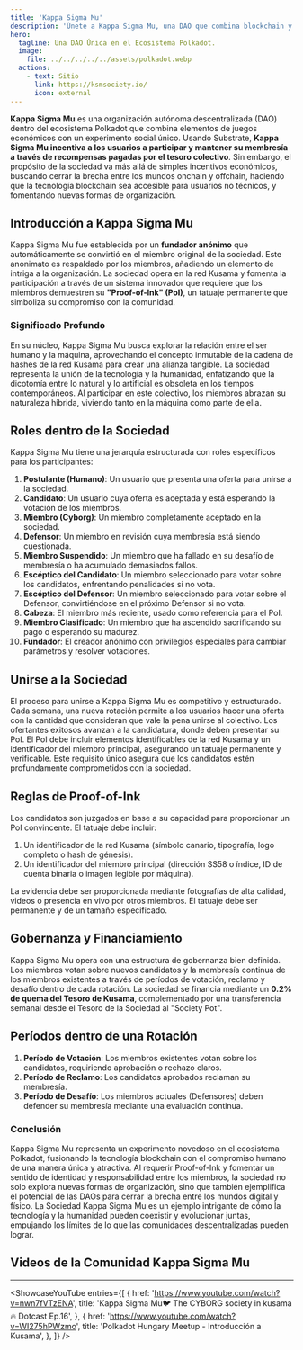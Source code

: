 ```yaml
---
title: 'Kappa Sigma Mu'
description: 'Únete a Kappa Sigma Mu, una DAO que combina blockchain y compromiso humano con una membresía única Proof-of-Ink en la red Kusama.'
hero:
  tagline: Una DAO Única en el Ecosistema Polkadot.
  image: 
    file: ../../../../../assets/polkadot.webp
  actions:
    - text: Sitio
      link: https://ksmsociety.io/
      icon: external
---
```



**Kappa Sigma Mu** es una organización autónoma descentralizada (DAO) dentro del ecosistema Polkadot que combina elementos de juegos económicos con un experimento social único. Usando Substrate, **Kappa Sigma Mu incentiva a los usuarios a participar y mantener su membresía a través de recompensas pagadas por el tesoro colectivo**. Sin embargo, el propósito de la sociedad va más allá de simples incentivos económicos, buscando cerrar la brecha entre los mundos onchain y offchain, haciendo que la tecnología blockchain sea accesible para usuarios no técnicos, y fomentando nuevas formas de organización.

## Introducción a Kappa Sigma Mu
Kappa Sigma Mu fue establecida por un **fundador anónimo** que automáticamente se convirtió en el miembro original de la sociedad. Este anonimato es respaldado por los miembros, añadiendo un elemento de intriga a la organización. La sociedad opera en la red Kusama y fomenta la participación a través de un sistema innovador que requiere que los miembros demuestren su **"Proof-of-Ink" (PoI)**, un tatuaje permanente que simboliza su compromiso con la comunidad.

### Significado Profundo
En su núcleo, Kappa Sigma Mu busca explorar la relación entre el ser humano y la máquina, aprovechando el concepto inmutable de la cadena de hashes de la red Kusama para crear una alianza tangible. La sociedad representa la unión de la tecnología y la humanidad, enfatizando que la dicotomía entre lo natural y lo artificial es obsoleta en los tiempos contemporáneos. Al participar en este colectivo, los miembros abrazan su naturaleza híbrida, viviendo tanto en la máquina como parte de ella.

## Roles dentro de la Sociedad
Kappa Sigma Mu tiene una jerarquía estructurada con roles específicos para los participantes:
1. **Postulante (Humano)**: Un usuario que presenta una oferta para unirse a la sociedad.
2. **Candidato**: Un usuario cuya oferta es aceptada y está esperando la votación de los miembros.
3. **Miembro (Cyborg)**: Un miembro completamente aceptado en la sociedad.
4. **Defensor**: Un miembro en revisión cuya membresía está siendo cuestionada.
5. **Miembro Suspendido**: Un miembro que ha fallado en su desafío de membresía o ha acumulado demasiados fallos.
6. **Escéptico del Candidato**: Un miembro seleccionado para votar sobre los candidatos, enfrentando penalidades si no vota.
7. **Escéptico del Defensor**: Un miembro seleccionado para votar sobre el Defensor, convirtiéndose en el próximo Defensor si no vota.
8. **Cabeza**: El miembro más reciente, usado como referencia para el PoI.
9. **Miembro Clasificado**: Un miembro que ha ascendido sacrificando su pago o esperando su madurez.
10. **Fundador**: El creador anónimo con privilegios especiales para cambiar parámetros y resolver votaciones.

## Unirse a la Sociedad
El proceso para unirse a Kappa Sigma Mu es competitivo y estructurado. Cada semana, una nueva rotación permite a los usuarios hacer una oferta con la cantidad que consideran que vale la pena unirse al colectivo. Los ofertantes exitosos avanzan a la candidatura, donde deben presentar su PoI. El PoI debe incluir elementos identificables de la red Kusama y un identificador del miembro principal, asegurando un tatuaje permanente y verificable. Este requisito único asegura que los candidatos estén profundamente comprometidos con la sociedad.

## Reglas de Proof-of-Ink
Los candidatos son juzgados en base a su capacidad para proporcionar un PoI convincente. El tatuaje debe incluir:

1. Un identificador de la red Kusama (símbolo canario, tipografía, logo completo o hash de génesis).
2. Un identificador del miembro principal (dirección SS58 o índice, ID de cuenta binaria o imagen legible por máquina).

La evidencia debe ser proporcionada mediante fotografías de alta calidad, videos o presencia en vivo por otros miembros. El tatuaje debe ser permanente y de un tamaño especificado.

## Gobernanza y Financiamiento
Kappa Sigma Mu opera con una estructura de gobernanza bien definida. Los miembros votan sobre nuevos candidatos y la membresía continua de los miembros existentes a través de períodos de votación, reclamo y desafío dentro de cada rotación. La sociedad se financia mediante un **0.2% de quema del Tesoro de Kusama**, complementado por una transferencia semanal desde el Tesoro de la Sociedad al "Society Pot".

## Períodos dentro de una Rotación
1. **Período de Votación**: Los miembros existentes votan sobre los candidatos, requiriendo aprobación o rechazo claros.
2. **Período de Reclamo**: Los candidatos aprobados reclaman su membresía.
3. **Período de Desafío**: Los miembros actuales (Defensores) deben defender su membresía mediante una evaluación continua.

### Conclusión
Kappa Sigma Mu representa un experimento novedoso en el ecosistema Polkadot, fusionando la tecnología blockchain con el compromiso humano de una manera única y atractiva. Al requerir Proof-of-Ink y fomentar un sentido de identidad y responsabilidad entre los miembros, la sociedad no solo explora nuevas formas de organización, sino que también ejemplifica el potencial de las DAOs para cerrar la brecha entre los mundos digital y físico. La Sociedad Kappa Sigma Mu es un ejemplo intrigante de cómo la tecnología y la humanidad pueden coexistir y evolucionar juntas, empujando los límites de lo que las comunidades descentralizadas pueden lograr.

## Videos de la Comunidad Kappa Sigma Mu
------------
<ShowcaseYouTube
  entries={[
      {
      href: 'https://www.youtube.com/watch?v=nwn7fVTzENA',
      title: 'Kappa Sigma Mu🐦 The CYBORG society in kusama 🔥 Dotcast Ep.16',
          },
              {
      href: 'https://www.youtube.com/watch?v=WI275hPWzmo',
      title: 'Polkadot Hungary Meetup - Introducción a Kusama',
          },
  ]} />
